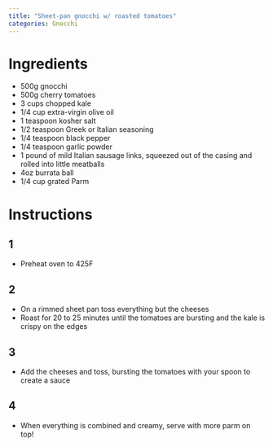 ```yaml
---
title: "Sheet-pan gnocchi w/ roasted tomatoes"
categories: Gnocchi
---
```


# Ingredients
- 500g gnocchi
- 500g cherry tomatoes
- 3 cups chopped kale
- 1/4 cup extra-virgin olive oil
- 1 teaspoon kosher salt
- 1/2 teaspoon Greek or Italian seasoning
- 1/4 teaspoon black pepper
- 1/4 teaspoon garlic powder
- 1 pound of mild Italian sausage links, squeezed out of the casing and rolled into little meatballs
- 4oz burrata ball
- 1/4 cup grated Parm

# Instructions
## 1
- Preheat oven to 425F

## 2
- On a rimmed sheet pan toss everything but the cheeses
- Roast for 20 to 25 minutes until the tomatoes are bursting and the kale is crispy on the edges

## 3
- Add the cheeses and toss, bursting the tomatoes with your spoon to create a sauce

## 4
- When everything is combined and creamy, serve with more parm on top!